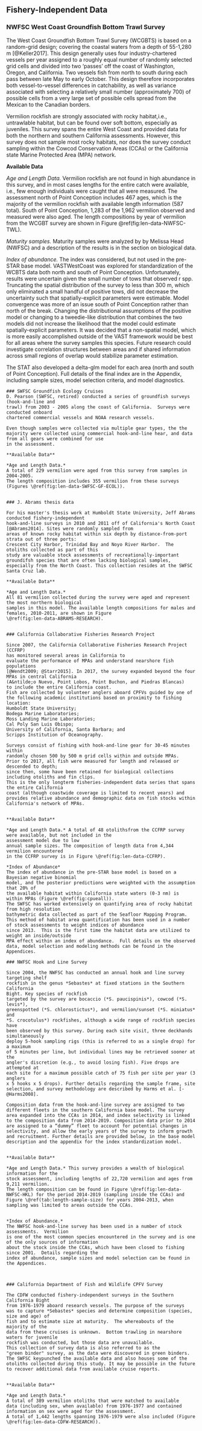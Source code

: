 ## Fishery-Independent Data

### NWFSC West Coast Groundfish Bottom Trawl Survey

The West Coast Groundfish Bottom Trawl Survey (WCGBTS) is based on a random-grid design;
covering the coastal waters from a depth of 55-1,280 m [@Keller2017].
This design generally uses four industry-chartered vessels per year assigned to 
a roughly equal number of randomly selected grid cells and divided into two 'passes'
off the coast of Washington, Oregon, and California. Two vessels fish from north to south during each pass between late 
May to early October. This design therefore incorporates both vessel-to-vessel 
differences in catchability, as well as variance associated with selecting a 
relatively small number (approximately 700) of possible cells from a very large 
set of possible cells spread from the Mexican to the Canadian borders.

Vermilion rockfish are strongly associated with rocky 
habitat,i.e., untrawlable habitat, but can be found over soft bottom, especially as 
juveniles.  This survey spans the entire West Coast and provided data for both the northern 
and southern California assessments. However, this survey does not sample most rocky habitats, nor does the survey conduct sampling within the Cowcod Conservation Areas (CCAs) or the California state Marine Protected Area (MPA) network.

 
**Available Data**

*Age and Length Data.* Vermilion rockfish are not found in high abundance in this survey, and in most 
cases lengths for the entire catch were available, i.e., few enough individuals were caught that 
all were measured. The assessment north of Point Conception includes 467 ages, which 
is the majority of the vermilion rockfish with available length information (587 total).
South of Point Conception, 1,283 of the 1,962 vermilion observed and measured were also aged. 
The length compositions by year of vermilion from the WCGBT survey are shown in  Figure \@ref(fig:len-data-NWFSC-TWL). 


*Maturity samples.* Maturity samples were analyzed by by Melissa Head (NWFSC) and a 
description of the results is in the section on biological data.

*Index of abundance.* The index was considered, but not used in the pre-STAR base model.
VASTWestCoast was explored for standardization of the WCBTS data both north and south of Point Conception. Unfortunately, results were uncertain given the small number of tows that observed r spp. Truncating the spatial distribution of the survey to less than 300 m, which only eliminated a small handful of positive tows, did not decrease the uncertainty such that spatially-explicit parameters were estimable. Model convergence was more of an issue south of Point Conception rather than north of the break. Changing the distributional assumptions of the positive model or changing to a tweedie-like distribution that combines the two models did not increase the likelihood that the model could estimate spatially-explicit parameters. It was decided that a non-spatial model, which is more easily accomplished outside of the VAST framework would be best for all areas where the survey samples this species. Future research could investigate correlation structures between areas and if shared information across small regions of overlap would stabilize parameter estimation.

The STAT also developed 
a delta-glm model for each area (north and south of Point Conception). Full details 
of the final index are in the Appendix, including 
sample sizes, model selection criteria, and model diagnostics.  




```asis
### SWFSC Groundfish Ecology Cruises
D. Pearson (SWFSC, retired) conducted a series of groundfish surveys (hook-and-line and 
trawl) from 2003 - 2005 along the coast of California.  Surveys were conducted onboard 
chartered commercial vessels and NOAA research vessels.

Even though samples were collected via multiple gear types, the the majority were collected using commercial hook-and-line hear, and data from all gears were combined for use 
in the assessment.

**Available Data**

*Age and Length Data.*
A total of 229 vermilion were aged from this survey from samples in 2004-2005.
The length composition includes 355 vermilion from these surveys 
(Figures \@ref(fig:len-data-SWFSC-GF-ECOL)).


### J. Abrams thesis data

For his master's thesis work at Humboldt State University, Jeff Abrams conducted fishery-independent
hook-and-line surveys in 2010 and 2011 off of California's North Coast [@Abrams2014]. Sites were randomly sampled from 
areas of known rocky habitat within six depth by distance-from-port strata out of three ports:
Crescent City Harbor, Trinidad Bay and Noyo River Harbor.  The otoliths collected as part of this 
study are valuable stock assessments of recreationally-important groundifsh species that are often lacking biological samples, 
especially from the North Coast. This collection resides at the SWFSC Santa Cruz lab. 

**Available Data**

*Age and Length Data.* 
All 81 vermilion collected during the survey were aged and represent the most northern biological 
samples in this model. The available length compositions for males and females, 2010-2011, are shown in Figure
\@ref(fig:len-data-ABRAMS-RESEARCH). 


### California Collaborative Fisheries Research Project

Since 2007, the California Collaborative Fisheries Research Project (CCFRP)
has monitored several areas in California to 
evaluate the performance of MPAs and understand nearshore fish populations
[@Wendt2009; @Starr2015]. In 2017, the survey expanded beyond the four 
MPAs in central California
(A&ntilde;o Nuevo, Point Lobos, Point Buchon, and Piedras Blancas)
to include the entire California coast.
Fish are collected by volunteer anglers aboard CPFVs guided by one of 
the following academic institutions based on proximity to fishing location:
Humboldt State University;
Bodega Marine Laboratories;
Moss Landing Marine Laboratories;
Cal Poly San Luis Obispo;
University of California, Santa Barbara; and
Scripps Institution of Oceanography.

Surveys consist of fishing with hook-and-line gear for 30-45 minutes within 
randomly chosen 500 by 500 m grid cells within and outside MPAs.
Prior to 2017, all fish were measured for length and released or descended to depth;
since then, some have been retained for biological collections including otoliths and fin clips. 
This is the only longterm fisheries-independent data series that spans the entire California 
coast (although coastwide coverage is limited to recent years) and provides relative abundance and demographic data on fish stocks within California's network of MPAs.


**Available Data**

*Age and Length Data.* A total of 48 otolithsfrom the CCFRP survey were available, but not included in the 
assessment model due to low 
annual sample sizes. The composition of length data from 4,344 vermilion encountered 
in the CCFRP survey is in Figure \@ref(fig:len-data-CCFRP).

*Index of Abundance*
The index of abundance in the pre-STAR base model is based on a Bayesian negative binomial 
model, and the posterior predictions were weighted with the assumption that 20% of 
the available habitat within California state waters (0-3 nm) is within MPAs (Figure \@ref(fig:cpueall)). 
The SWFSC has worked extensively on quantifying area of rocky habitat from high resolution
bathymetric data collected as part of the Seafloor Mapping Program. This method of habitat area quantification has been used in a number of stock assessments to weight indices of abundance 
since 2013.  This is the first time the habitat data are utilized to weight an inside/outside 
MPA effect within an index of abundance.  Full details on the observed data, model selection and modeling methods can be found in the Appendices.
```



```asis
### NWFSC Hook and Line Survey

Since 2004, the NWFSC has conducted an annual hook and line survey targeting shelf 
rockfish in the genus *Sebastes* at fixed stations in the Southern California 
Bight. Key species of rockfish 
targeted by the survey are bocaccio (*S. paucispinis*), cowcod (*S. levis*), 
greenspotted (*S. chlorostictus*), and vermilion/sunset (*S. miniatus* and 
*S. crocotulus*) rockfishes, although a wide range of rockfish species have 
been observed by this survey. During each site visit, three deckhands simultaneously 
deploy 5-hook sampling rigs (this is referred to as a single drop) for a maximum 
of 5 minutes per line, but individual lines may be retrieved sooner at the 
angler's discretion (e.g., to avoid losing fish). Five drops are attempted at 
each site for a maximum possible catch of 75 fish per site per year (3 anglers 
x 5 hooks x 5 drops). Further details regarding the sample frame, site 
selection, and survey methodology are described by Harms et al. [-@Harms2008]. 

Composition data from the hook-and-line survey are assigned to two different fleets in the southern California base model. The survey area expanded into the CCAs in 2014, and index selectivity is linked to the composition data from 2014-2019. Composition data prior to 2014 are assigned to a “dummy” fleet to account for potential changes in selectivity, and allow the early years of the survey to inform growth and recruitment. Further details are provided below, in the base model description and the appendix for the index standardization model.


**Available Data**

*Age and Length Data.* This survey provides a wealth of biological information for the 
stock assessment, including lengths of 22,720 vermilion and ages from 9,211 vermilion. 
The length composition can be found in Figure \@ref(fig:len-data-NWFSC-HKL) for the period 2014-2019 (sampling inside the CCAs) and Figure \@ref(tab:length-sample-size) for years 2004-2013, when sampling was limited to areas outside the CCAs. 


*Index of Abundance.*
The NWFSC hook-and-line survey has been used in a number of stock assessments.  Vermilion 
is one of the most common species encountered in the survey and is one of the only sources of information 
about the stock inside the CCAs, which have been closed to fishing since 2001.  Details regarding the 
index of abundance, sample sizes and model selection can be found in the Appendices.



### California Department of Fish and Wildlife CPFV Survey

The CDFW conducted fishery-independent surveys in the Southern California Bight 
from 1976-1979 aboard research vessels. The purpose of the surveys 
was to capture *Sebastes* species and determine composition (species, size and age) of 
fish and to estimate size at maturity.  The whereabouts of the majority of the 
data from these cruises is unknown.  Bottom trawling in nearshore waters for juvenile 
rockfish was conducted, but those data are unavailable. 
This collection of survey data is also referred to as the 
"green binder" survey, as the data were discovered in green binders. 
The SWFSC keypunched the available data and also houses some of the otoliths collected during this study. It may be possible in the future to recover additional data from available cruise reports.


**Available Data**

*Age and Length Data.*
A total of 389 vermilion otoliths that were matched to available 
data (including sex, when available) from 1976-1977 and contained information on sex were aged for the assessment. 
A total of 1,442 lengths spanning 1976-1979 were also included (Figure 
\@ref(fig:len-data-CDFW-RESEARCH)).

```
